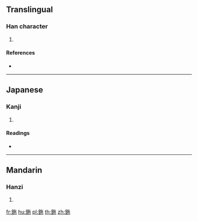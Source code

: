 {{character info/new}}
==Translingual==

===Han character===
{{Han char|rn=167|rad=金|as=05|sn=13|four=|canj=COPD}}

# {{defn|Han|sort=金05}}

====References====
* {{Han ref|kx=1300.170|dkj=40288|dj=1802.290|hdz=64187.060|uh=9247|ud=37447}}

----

==Japanese==

===Kanji===
{{ja-kanji|grade=|rs=金05}}

# {{defn|lang=ja|sort=金05}}

====Readings====
* {{ja-readings|on=[[し]] (shi)|kun=[[ほこ]] (hoko)|nanori=}}

----

==Mandarin==

===Hanzi===
{{cmn-hanzi|pin=[[shī]] ([[shi1]])|wg=shih<sup>1</sup>}}

# {{defn|lang=cmn|sort=金05}}

[[fr:鉇]]
[[hu:鉇]]
[[pl:鉇]]
[[th:鉇]]
[[zh:鉇]]